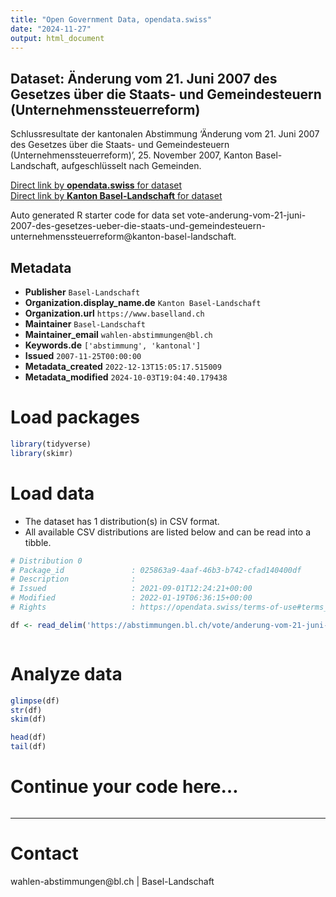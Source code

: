 ```yaml
---
title: "Open Government Data, opendata.swiss"
date: "2024-11-27"
output: html_document
---
```


## Dataset: Änderung vom 21. Juni 2007 des Gesetzes über die Staats- und Gemeindesteuern (Unternehmenssteuerreform)

Schlussresultate der kantonalen Abstimmung 'Änderung vom 21. Juni 2007 des Gesetzes über die Staats- und Gemeindesteuern (Unternehmenssteuerreform)', 25. November 2007, Kanton Basel-Landschaft, aufgeschlüsselt nach Gemeinden.

[Direct link by **opendata.swiss** for dataset](https://opendata.swiss/de/dataset/anderung-vom-21-juni-2007-des-gesetzes-uber-die-staats-und-gemeindesteuern-unternehmenssteuerre)<br>
[Direct link by **Kanton Basel-Landschaft** for dataset](https://abstimmungen.bl.ch/vote/anderung-vom-21-juni-2007-des-gesetzes-ueber-die-staats-und-gemeindesteuern-unternehmenssteuerreform/data)

Auto generated R starter code for data set vote-anderung-vom-21-juni-2007-des-gesetzes-ueber-die-staats-und-gemeindesteuern-unternehmenssteuerreform@kanton-basel-landschaft.

## Metadata

- **Publisher** `Basel-Landschaft`
- **Organization.display_name.de** `Kanton Basel-Landschaft`
- **Organization.url** `https://www.baselland.ch`
- **Maintainer** `Basel-Landschaft`
- **Maintainer_email** `wahlen-abstimmungen@bl.ch`
- **Keywords.de** `['abstimmung', 'kantonal']`
- **Issued** `2007-11-25T00:00:00`
- **Metadata_created** `2022-12-13T15:05:17.515009`
- **Metadata_modified** `2024-10-03T19:04:40.179438`


# Load packages

```r

library(tidyverse)
library(skimr)

```

# Load data

-   The dataset has 1 distribution(s) in CSV format.
-   All available CSV distributions are listed below and can be read into a tibble.

```r

# Distribution 0
# Package_id               : 025863a9-4aaf-46b3-b742-cfad140400df
# Description              : 
# Issued                   : 2021-09-01T12:24:21+00:00
# Modified                 : 2022-01-19T06:36:15+00:00
# Rights                   : https://opendata.swiss/terms-of-use#terms_by

df <- read_delim('https://abstimmungen.bl.ch/vote/anderung-vom-21-juni-2007-des-gesetzes-ueber-die-staats-und-gemeindesteuern-unternehmenssteuerreform/data-csv')



```

# Analyze data

```r

glimpse(df)
str(df)
skim(df)

head(df)
tail(df)

```

# Continue your code here...

```r

```

------------------------------------------------------------------------

# Contact

wahlen-abstimmungen@bl.ch | Basel-Landschaft
